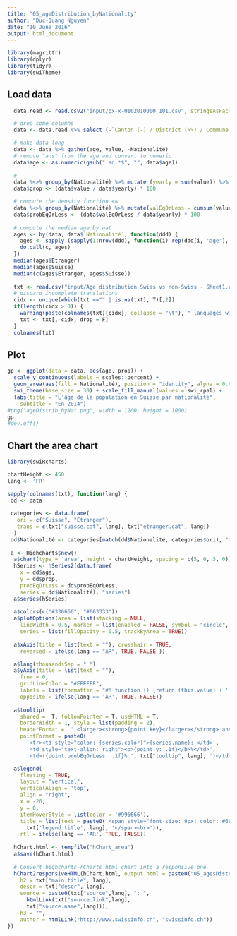 ```yaml
---
title: "05_ageDistribution_byNationality"
author: "Duc-Quang Nguyen"
date: "10 June 2016"
output: html_document
---
```


```r
library(magrittr)
library(dplyr)
library(tidyr)
library(swiTheme)
```

## Load data
```r
  data.read <- read.csv2("input/px-x-0102010000_101.csv", stringsAsFactors = F, check.names = F, skip = 1, encoding = "latin1")

  # drop some columns
  data <- data.read %>% select (-`Canton (-) / District (>>) / Commune (......)`, -`Type de population`, -`Sexe`, -`Année`)

  # make data long
  data <- data %>% gather(age, value, -Nationalité)
  # remove "ans" from the age and convert to numeric
  data$age <- as.numeric(gsub(" an.*$", "", data$age))
  
  # 
  data %<>% group_by(Nationalité) %>% mutate (yearly = sum(value)) %>% ungroup()
  data$prop <- (data$value / data$yearly) * 100

  # compute the density function <= 
  data %<>% group_by(Nationalité) %>% mutate(valEqOrLess = cumsum(value)) %>% ungroup()
  data$probEqOrLess <- (data$valEqOrLess / data$yearly) * 100
  
  # compute the median age by nat
  ages <- by(data, data$`Nationalité`, function(ddd) {
    ages <- sapply (sapply(1:nrow(ddd), function(i) rep(ddd[i, 'age'], ddd[i, 'value']), USE.NAMES = F), unlist, USE.NAMES = F)
    do.call(c, ages)
  })
  median(ages$Etranger)
  median(ages$Suisse)
  median(c(ages$Etranger, ages$Suisse))
  
  txt <- read.csv("input/Age distribution Swiss vs non-Swiss - Sheet1.csv", row.names = 1, stringsAsFactors = F)
  # discard incomplete translations
  cidx <- unique(which(txt =="" | is.na(txt), T)[,2])
  if(length(cidx > 0)) {
    warning(paste(colnames(txt)[cidx], collapse = "\t"), " languages will be discarded!", "\n")
    txt <- txt[,-cidx, drop = F]
  }
  colnames(txt)
```

## Plot
```r

gp <- ggplot(data = data, aes(age, prop)) + 
  scale_y_continuous(labels = scales::percent) +
  geom_area(aes(fill = Nationalité), position = "identity", alpha = 0.6) + 
  swi_theme(base_size = 30) + scale_fill_manual(values = swi_rpal) +
  labs(title = "L'âge de la population en Suisse par nationalité",
    subtitle = "En 2014")
#png("ageDistrib_byNat.png", width = 1200, height = 1000)
gp
#dev.off()
```


## Chart the area chart

```r
library(swiRcharts)

chartHeight <- 450
lang <- 'FR'

sapply(colnames(txt), function(lang) {
 dd <- data   
 
 categories <- data.frame(
   ori = c("Suisse", "Etranger"), 
   trans = c(txt["suisse.cat", lang], txt["etranger.cat", lang])
  )
 dd$Nationalité <- categories[match(dd$Nationalité, categories$ori), "trans"]
 
 a <- Highcharts$new()
  a$chart(type = 'area', height = chartHeight, spacing = c(5, 0, 3, 0))
  hSeries <- hSeries2(data.frame(
    x = dd$age,
    y = dd$prop,
    probEqOrLess = dd$probEqOrLess,
    series = dd$Nationalité), "series")
  a$series(hSeries)
  
  a$colors(c("#336666", "#663333"))
  a$plotOptions(area = list(stacking = NULL,
    lineWidth = 0.5, marker = list(enabled = FALSE, symbol = "circle", radius = 1)),
    series = list(fillOpacity = 0.5, trackByArea = TRUE))
  
  a$xAxis(title = list(text = ""), crosshair = TRUE, 
    reversed = ifelse(lang == "AR", TRUE, FALSE ))

  a$lang(thousandsSep = " ")
  a$yAxis(title = list(text = ""),
    from = 0,
    gridLineColor = "#EFEFEF",
    labels = list(formatter = "#! function () {return (this.value) + ' %';} !#", x = -3),
    opposite = ifelse(lang == 'AR', TRUE, FALSE))
  
  a$tooltip(
    shared =  T, followPointer = T, useHTML = T,
    borderWidth = 1, style = list(padding = 2),
    headerFormat =  ' <larger><strong>{point.key}</larger></strong> ans<table>',        
    pointFormat = paste0(
      '<tr><td style="color: {series.color}">{series.name}: </td>', 
      '<td style="text-align: right"><b>{point.y: .1f}</b>%</td>', 
      '<td>({point.probEqOrLess: .1f}% ', txt["tooltip", lang], ')</td></tr>'))

  a$legend(
    floating = TRUE,
    layout = "vertical",
    verticalAlign = 'top',
    align = "right",
    x = -20,
    y = 0,
    itemHoverStyle = list(color = '#996666'),
    title = list(text = paste0('<span style="font-size: 9px; color: #666; font-weight: normal">',
      txt['legend.title', lang], '</span><br>')),
    rtl = ifelse(lang == 'AR', TRUE, FALSE))
  
  hChart.html <- tempfile("hChart_area")
  a$save(hChart.html)
  
  # Convert highcharts-rCharts html chart into a responsive one
  hChart2responsiveHTML(hChart.html, output.html = paste0("05_agesDistributionByNationality_", lang, ".html"),
    h2 = txt["main.title", lang], 
    descr = txt["descr", lang],
    source = paste0(txt["source",lang], ": ",
      htmlLink(txt["source.link",lang],
      txt["source.name",lang])),
    h3 = "",
    author = htmlLink("http://www.swissinfo.ch", "swissinfo.ch"))
}) 
  
```